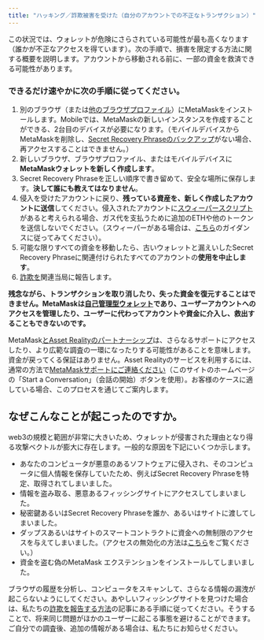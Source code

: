 ```yaml
---
title: "ハッキング／詐欺被害を受けた（自分のアカウントでの不正なトランザクション）"
---
```


この状況では、ウォレットが危険にさらされている可能性が最も高くなります（誰かが不正なアクセスを得ています）。次の手順で、損害を限定する方法に関する概要を説明します。アカウントから移動される前に、一部の資金を救済できる可能性があります。

### できるだけ速やかに次の手順に従ってください。

1. 別のブラウザ（または[他のブラウザプロファイル](https://consensys.net/blog/metamask/how-to-manage-multiple-wallets-with-metamask/)）にMetaMaskをインストールします。Mobileでは、MetaMaskの新しいインスタンスを作成することができる、2台目のデバイスが必要になります。（モバイルデバイスからMetaMaskを削除し、[Secret Recovery Phraseのバックアップ](/privacy-and-security/what-is-a-secret-recovery-phrase-and-how-to-keep-your-crypto-wallet-secure)がない場合、再アクセスすることはできません。）
2. 新しいブラウザ、ブラウザプロファイル、またはモバイルデバイスに**MetaMaskウォレットを新しく作成します**。
3. Secret Recovery Phraseを正しい順序で書き留めて、安全な場所に保存します。**決して誰にも教えてはなりません**。
4. 侵入を受けたアカウントに戻り、**残っている資産を、新しく作成したアカウントに送信**してください。侵入されたアカウントに[スウィーパースクリプト](/privacy-and-security/staying-safe-in-web3/sweeper-bots-scripts)があると考えられる場合、ガス代を支払うために追加のETHや他のトークンを送信しないでください。（スウィーパーがある場合は、[こちら](/privacy-and-security/staying-safe-in-web3/fighting-back-against-sweeper-bots)のガイダンスに従ってみてください）。
5. 可能な限りすべての資金を移動したら、古いウォレットと漏えいしたSecret Recovery Phraseに関連付けられたすべてのアカウントの**使用を中止します**。
6. [詐欺を](/privacy-and-security/how-to-report-a-scam)関連当局に報告します。

**残念ながら、トランザクションを取り消したり、失った資金を復元することはできません。MetaMaskは[自己管理型ウォレット](/getting-started/metamask-is-a-self-custodial-wallet)であり、ユーザーアカウントへのアクセスを管理したり、ユーザーに代わってアカウントや資金に介入し、救出することもできないのです。**

MetaMask[とAsset Realityのパートナーシップ](https://consensys.net/blog/press-release/this-partnership-represents-an-industry-first-approach-in-improving-digital-asset-recovery-support-from-asset-reality-to-metamasks-users-who-have-been-victims-of-scams-will-be-available-glob/)は、さらなるサポートにアクセスしたり、より広範な調査の一環になったりする可能性があることを意味します。資金が戻ってくる保証はありません。Asset Realityのサービスを利用するには、通常の方法で[MetaMaskサポートにご連絡ください](/getting-started/how-to-contact-metamask-support)（このサイトのホームページの「Start a Conversation」（会話の開始）ボタンを使用）。お客様のケースに適している場合、このプロセスを通じてご案内します。

## **なぜこんなことが起こったのですか。**

web3の規模と範囲が非常に大きいため、ウォレットが侵害された理由となり得る攻撃ベクトルが膨大に存在します。一般的な原因を下記にいくつか示します。

- あなたのコンピュータが悪意のあるソフトウェアに侵入され、そのコンピュータに個人情報を保存していたため、例えばSecret Recovery Phraseを特定、取得されてしまいました。
- 情報を盗み取る、悪意あるフィッシングサイトにアクセスしてしまいました。
- 秘密鍵あるいはSecret Recovery Phraseを誰か、あるいはサイトに渡してしまいました。
- ダップスあるいはサイトのスマートコントラクトに資金への無制限のアクセスを与えてしまいました。（アクセスの無効化の方法は[こちら](/privacy-and-security/how-to-revoke-smart-contract-allowances-token-approvals)をご覧ください。）
- 資金を盗む偽のMetaMask エクステンションをインストールしてしまいました。

ブラウザの履歴を分析し、コンピュータをスキャンして、さらなる情報の漏洩が起こらないようにしてください。あやしいフィッシングサイトを見つけた場合は、私たちの[詐欺を報告する方法](/privacy-and-security/how-to-report-a-scam)の記事にある手順に従ってください。そうすることで、将来同じ問題がほかのユーザーに起こる事態を避けることができます。ご自分での調査後、追加の情報がある場合は、私たちにお知らせください。
